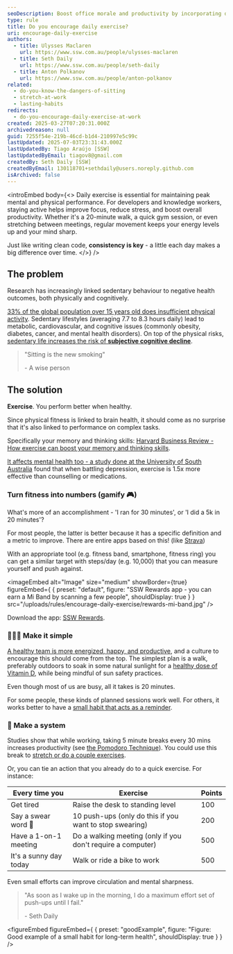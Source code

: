```yaml
---
seoDescription: Boost office morale and productivity by incorporating daily exercise at work, with simple activities like planking or walking outdoors.
type: rule
title: Do you encourage daily exercise?
uri: encourage-daily-exercise
authors:
  - title: Ulysses Maclaren
    url: https://www.ssw.com.au/people/ulysses-maclaren
  - title: Seth Daily
    url: https://www.ssw.com.au/people/seth-daily
  - title: Anton Polkanov
    url: https://www.ssw.com.au/people/anton-polkanov
related:
  - do-you-know-the-dangers-of-sitting
  - stretch-at-work
  - lasting-habits
redirects:
  - do-you-encourage-daily-exercise-at-work
created: 2025-03-27T07:20:31.000Z
archivedreason: null
guid: 7255f54e-219b-46cd-b1d4-210997e5c99c
lastUpdated: 2025-07-03T23:31:43.000Z
lastUpdatedBy: Tiago Araújo [SSW]
lastUpdatedByEmail: tiagov8@gmail.com
createdBy: Seth Daily [SSW]
createdByEmail: 130118701+sethdaily@users.noreply.github.com
isArchived: false
---
```


<introEmbed
  body={<>
Daily exercise is essential for maintaining peak mental and physical performance. For developers and knowledge workers, staying active helps improve focus, reduce stress, and boost overall productivity. Whether it's a 20-minute walk, a quick gym session, or even stretching between meetings, regular movement keeps your energy levels up and your mind sharp.

Just like writing clean code, **consistency is key** - a little each day makes a big difference over time.
  </>}
/>
## The problem

Research has increasingly linked sedentary behaviour to negative health outcomes, both physically and cognitively.

[33% of the global population over 15 years old does insufficient physical activity](https://pmc.ncbi.nlm.nih.gov/articles/PMC7700832). Sedentary lifestyles (averaging 7.7 to 8.3 hours daily) lead to metabolic, cardiovascular, and cognitive issues (commonly obesity, diabetes, cancer, and mental health disorders). On top of the physical risks, [sedentary life increases the risk of **subjective cognitive decline**](https://www.tandfonline.com/doi/abs/10.1080/17518420801997007).

> "Sitting is the new smoking"
>
> \- A wise person

## The solution

**Exercise**. You perform better when healthy.

<youtubeEmbed url="https://www.youtube.com/watch?v=wWGulLAa0O0" description="Video: What happens inside your body when you exercise (2 min)" />

Since physical fitness is linked to brain health, it should come as no surprise that it's also linked to performance on complex tasks.

Specifically your memory and thinking skills: [Harvard Business Review - How exercise can boost your memory and thinking skills](https://www.health.harvard.edu/mind-and-mood/exercise-can-boost-your-memory-and-thinking-skills).

[It affects mental health too - a study done at the University of South Australia](https://bjsm.bmj.com/content/57/18/1203) found that when battling depression, exercise is 1.5x more effective than counselling or medications.

### Turn fitness into numbers (gamify 🎮)

What's more of an accomplishment - 'I ran for 30 minutes', or 'I did a 5k in 20 minutes'?

For most people, the latter is better because it has a specific definition and a metric to improve.
There are entire apps based on this! (like [Strava](https://www.strava.com))

With an appropriate tool (e.g. fitness band, smartphone, fitness ring) you can get a similar target with steps/day (e.g. 10,000) that you can measure yourself and push against.

<imageEmbed
  alt="Image"
  size="medium"
  showBorder={true}
  figureEmbed={ {
    preset: "default",
    figure: "SSW Rewards app - you can earn a Mi Band by scanning a few people",
    shouldDisplay: true
  } }
  src="/uploads/rules/encourage-daily-exercise/rewards-mi-band.jpg"
/>

Download the app: [SSW Rewards](https://www.ssw.com.au/products/rewards).

### 🏃‍♂️‍➡️ Make it simple

[A healthy team is more energized, happy, and productive](https://www.cdc.gov/workplace-health-promotion/media/pdfs/2024/06/workplace-physical-activity-break-guide-508.pdf), and a culture to encourage this should come from the top. The simplest plan is a walk, preferably outdoors to soak in some natural sunlight for a [healthy dose of Vitamin D](https://www.betterhealth.vic.gov.au/health/healthyliving/vitamin-d), while being mindful of sun safety practices.

Even though most of us are busy, all it takes is 20 minutes.

For some people, these kinds of planned sessions work well. For others, it works better to have a [small habit that acts as a reminder](/lasting-habits).

### 🧠 Make a system

Studies show that while working, taking 5 minute breaks every 30 mins increases productivity (see [the Pomodoro Technique](/pomodoro)). You could use this break to [stretch or do a couple exercises](https://www.ssw.com.au/rules/stretch-at-work/).

Or, you can tie an action that you already do to a quick exercise. For instance:

| Every time you | Exercise |  Points |
|--------|----------|----------|
| Get tired | Raise the desk to standing level | 100
| Say a swear word 🤬 | 10 push-ups (only do this if you want to stop swearing) | 200 |
| Have a 1-on-1 meeting | Do a walking meeting (only if you don't require a computer) | 500 |
| It's a sunny day today | Walk or ride a bike to work | 500 |

Even small efforts can improve circulation and mental sharpness.

> "As soon as I wake up in the morning, I do a maximum effort set of push-ups until I fail."
>
> \- Seth Daily

<figureEmbed figureEmbed={ {
  preset: "goodExample",
  figure: "Figure: Good example of a small habit for long-term health",
  shouldDisplay: true
} } />
